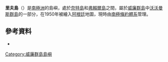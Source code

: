 {{coord|64|55|S|63|58|W|display=title}}

'''里夫島'''（{{lang-en|Reeve Island}}）是[[南極洲|南極洲]]的島嶼，處於[[奈特島|奈特島]]和[[弗賴爾島|弗賴爾島]]之間，屬於[[威廉群島|威廉群島]]中[[沃沃曼斯群島|沃沃曼斯群島]]的一部分，在1950年被繪入[[阿根廷|阿根廷]]地圖，現時由[[南極條約體系|南極條約體系]]管理。

==參考資料==
*{{usgs-gazetteer}}

{{DEFAULTSORT:Reeve Island}}
[[Category:威廉群島島嶼|Category:威廉群島島嶼]]


{{WilhelmArchipelago-geo-stub}}